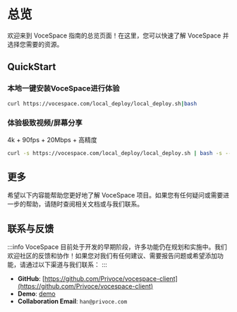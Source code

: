 
# 总览

欢迎来到 VoceSpace 指南的总览页面！在这里，您可以快速了解 VoceSpace 并选择您需要的资源。

## QuickStart

### 本地一键安装VoceSpace进行体验

```bash
curl https://vocespace.com/local_deploy/local_deploy.sh|bash
```
### 体验极致视频/屏幕分享
4k + 90fps + 20Mbps + 高精度

```bash
curl -s https://vocespace.com/local_deploy/local_deploy.sh | bash -s -- -e NEXT_PUBLIC_RESOLUTION=4k -e NEXT_PUBLIC_MAXFRAMERATE=90 -e NEXT_PUBLIC_PRIORITY=high -e NEXT_PUBLIC_MAXBITRATE=20000
```

## 更多

希望以下内容能帮助您更好地了解 VoceSpace 项目。如果您有任何疑问或需要进一步的帮助，请随时查阅相关文档或与我们联系。

<Container>
    <MyLinkCard
        href="/doc/guide/overview"
        title="指南"
        description="对VoceSpace进行基本了解。"
    />
    <MyLinkCard
        href="/doc/deploy/overview"
        title="部署"
        description="通过我们的部署文档，您可以在几分钟内快速进行部署到生产环境并进行自定义化配置。"
    />
</Container>


## 联系与反馈

:::info
VoceSpace 目前处于开发的早期阶段，许多功能仍在规划和实施中。我们欢迎社区的反馈和协作！如果您对我们有任何建议、需要报告问题或希望添加功能，请通过以下渠道与我们联系：
:::

- **GitHub**: [https://github.com/Privoce/vocespace-client](https://github.com/Privoce/vocespace-client)
- **Demo**: [demo](https://space.voce.chat/)
- **Collaboration Email**: `han@privoce.com`
